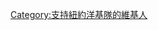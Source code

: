 {{Userbox
  |border-c = #1C2841
  |border-s = 3
  |id-c     = #1C2841
  |id-s     = 16
  |id-fc    = white
  |info-c   = white
  |info-s   = 8
  |info-fc  = black
  |id       = NYY
  |info     = 這個用戶是'''[[紐約洋基|-{zh-hans:纽约扬基;zh-hant:紐約洋基}-]]'''隊的球迷。
}}

[[Category:支持紐約洋基隊的維基人]]
